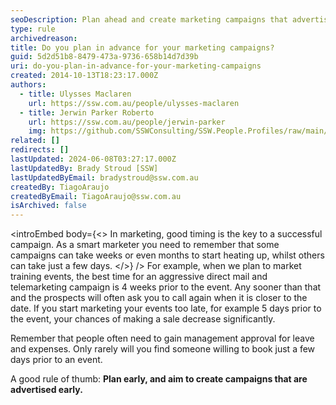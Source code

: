 ```yaml
---
seoDescription: Plan ahead and create marketing campaigns that advertise early to maximize success.
type: rule
archivedreason:
title: Do you plan in advance for your marketing campaigns?
guid: 5d2d51b8-8479-473a-9736-658b14d7d39b
uri: do-you-plan-in-advance-for-your-marketing-campaigns
created: 2014-10-13T18:23:17.000Z
authors:
  - title: Ulysses Maclaren
    url: https://ssw.com.au/people/ulysses-maclaren
  - title: Jerwin Parker Roberto
    url: https://ssw.com.au/people/jerwin-parker
    img: https://github.com/SSWConsulting/SSW.People.Profiles/raw/main/Jerwin-Parker/Images/Jerwin-Parker-Profile.jpg
related: []
redirects: []
lastUpdated: 2024-06-08T03:27:17.000Z
lastUpdatedBy: Brady Stroud [SSW]
lastUpdatedByEmail: bradystroud@ssw.com.au
createdBy: TiagoAraujo
createdByEmail: TiagoAraujo@ssw.com.au
isArchived: false
---
```


<introEmbed
  body={<>
In marketing, good timing is the key to a successful campaign. As a smart marketer you need to remember that some campaigns can take weeks or even months to start heating up, whilst others can take just a few days.
  </>}
/>
For example, when we plan to market training events, the best time for an aggressive direct mail and telemarketing campaign is 4 weeks prior to the event. Any sooner than that and the prospects will often ask you to call again when it is closer to the date. If you start marketing your events too late, for example 5 days prior to the event, your chances of making a sale decrease significantly.

Remember that people often need to gain management approval for leave and expenses. Only rarely will you find someone willing to book just a few days prior to an event.

A good rule of thumb: **Plan early, and aim to create campaigns that are advertised early.**
